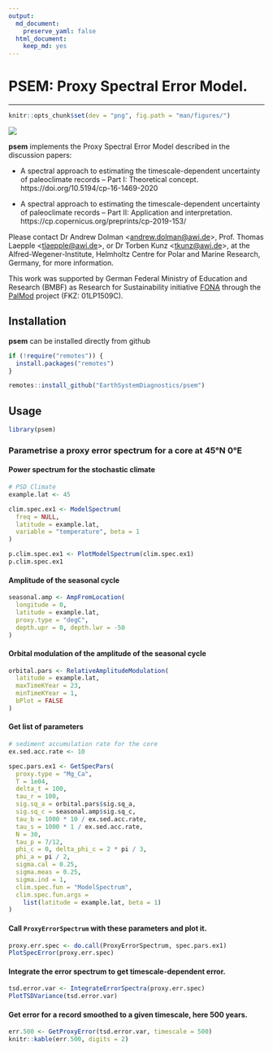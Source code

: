 ```yaml
---
output:
  md_document: 
    preserve_yaml: false
  html_document:
    keep_md: yes 
---
```


# PSEM: Proxy Spectral Error Model.

-------


```r
knitr::opts_chunk$set(dev = "png", fig.path = "man/figures/")
```

![](man/figures/PalMod_Logo_RGB.png)

**psem** implements the Proxy Spectral Error Model described in the discussion papers:

* A spectral approach to estimating the timescale-dependent uncertainty of paleoclimate records – Part I: Theoretical concept.
https://doi.org/10.5194/cp-16-1469-2020

* A spectral approach to estimating the timescale-dependent uncertainty of paleoclimate records – Part II: Application and interpretation.
https://cp.copernicus.org/preprints/cp-2019-153/


Please contact Dr Andrew Dolman <<andrew.dolman@awi.de>>, Prof. Thomas Laepple <<tlaepple@awi.de>>, or Dr Torben Kunz <<tkunz@awi.de>>, at the Alfred-Wegener-Institute, Helmholtz Centre for Polar and Marine Research, Germany, for more information.


This work was supported by German Federal Ministry of Education and Research (BMBF) as Research for Sustainability initiative [FONA](https://www.fona.de/) through the [PalMod](https://www.palmod.de/) project (FKZ: 01LP1509C). 



## Installation 

**psem** can be installed directly from github

```r
if (!require("remotes")) {
  install.packages("remotes")
}

remotes::install_github("EarthSystemDiagnostics/psem")
```


## Usage

```r
library(psem)
```


### Parametrise a proxy error spectrum for a core at 45°N 0°E


#### Power spectrum for the stochastic climate

```r
# PSD Climate
example.lat <- 45

clim.spec.ex1 <- ModelSpectrum(
  freq = NULL,
  latitude = example.lat,
  variable = "temperature", beta = 1
)

p.clim.spec.ex1 <- PlotModelSpectrum(clim.spec.ex1)
p.clim.spec.ex1
```


#### Amplitude of the seasonal cycle

```r
seasonal.amp <- AmpFromLocation(
  longitude = 0,
  latitude = example.lat,
  proxy.type = "degC",
  depth.upr = 0, depth.lwr = -50
)
```

#### Orbital modulation of the amplitude of the seasonal cycle
```r
orbital.pars <- RelativeAmplitudeModulation(
  latitude = example.lat,
  maxTimeKYear = 23,
  minTimeKYear = 1,
  bPlot = FALSE
)
```

#### Get list of parameters

```r
# sediment accumulation rate for the core
ex.sed.acc.rate <- 10

spec.pars.ex1 <- GetSpecPars(
  proxy.type = "Mg_Ca",
  T = 1e04,
  delta_t = 100,
  tau_r = 100,
  sig.sq_a = orbital.pars$sig.sq_a,
  sig.sq_c = seasonal.amp$sig.sq_c,
  tau_b = 1000 * 10 / ex.sed.acc.rate,
  tau_s = 1000 * 1 / ex.sed.acc.rate,
  N = 30,
  tau_p = 7/12,
  phi_c = 0, delta_phi_c = 2 * pi / 3,
  phi_a = pi / 2,
  sigma.cal = 0.25,
  sigma.meas = 0.25,
  sigma.ind = 1,
  clim.spec.fun = "ModelSpectrum",
  clim.spec.fun.args =
    list(latitude = example.lat, beta = 1)
)


```

#### Call `ProxyErrorSpectrum` with these parameters and plot it.

```r
proxy.err.spec <- do.call(ProxyErrorSpectrum, spec.pars.ex1)
PlotSpecError(proxy.err.spec)
```

#### Integrate the error spectrum to get timescale-dependent error.

```r
tsd.error.var <- IntegrateErrorSpectra(proxy.err.spec)
PlotTSDVariance(tsd.error.var)
```

#### Get error for a record smoothed to a given timescale, here 500 years.

```r
err.500 <- GetProxyError(tsd.error.var, timescale = 500)
knitr::kable(err.500, digits = 2)
```

